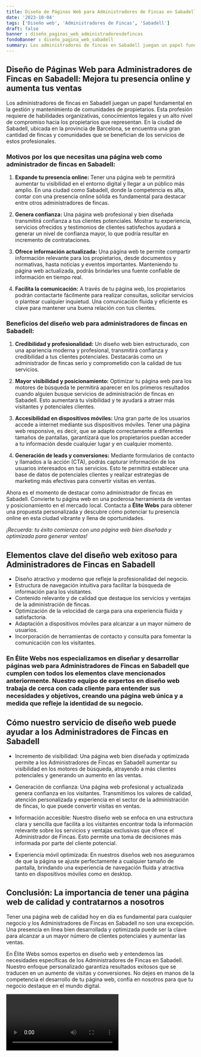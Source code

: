 ```yaml
---
title: Diseño de Páginas Web para Administradores de Fincas en Sabadell
date: '2023-10-04'
tags: ['Diseño web', 'Administradores de Fincas', 'Sabadell']
draft: false
banner : diseño_paginas_web_administradoresdefincas
fondoBanner : diseño_pagina_web_sabadell
summary: Los administradores de fincas en Sabadell juegan un papel fundamental en la gestión y mantenimiento de comunidades de propietarios. Esta profesión requiere de habilidades organizativas, conocimientos legales y un alto nivel de compromiso hacia los propietarios que representan. En la ciudad de Sabadell, ubicada en la provincia de Barcelona, se encuentra una gran cantidad de fincas y comunidades que se benefician de los servicios de estos profesionales.
---
```


## **Diseño de Páginas Web para Administradores de Fincas en Sabadell: Mejora tu presencia online y aumenta tus ventas**

Los administradores de fincas en Sabadell juegan un papel fundamental en la gestión y mantenimiento de comunidades de propietarios. Esta profesión requiere de habilidades organizativas, conocimientos legales y un alto nivel de compromiso hacia los propietarios que representan. En la ciudad de Sabadell, ubicada en la provincia de Barcelona, se encuentra una gran cantidad de fincas y comunidades que se benefician de los servicios de estos profesionales.

### **Motivos por los que necesitas una página web como administrador de fincas en Sabadell:**

1. **Expande tu presencia online:** Tener una página web te permitirá aumentar tu visibilidad en el entorno digital y llegar a un público más amplio. En una ciudad como Sabadell, donde la competencia es alta, contar con una presencia online sólida es fundamental para destacar entre otros administradores de fincas.

2. **Genera confianza:** Una página web profesional y bien diseñada transmitirá confianza a tus clientes potenciales. Mostrar tu experiencia, servicios ofrecidos y testimonios de clientes satisfechos ayudará a generar un nivel de confianza mayor, lo que podría resultar en incremento de contrataciones.

3. **Ofrece información actualizada:** Una página web te permite compartir información relevante para los propietarios, desde documentos y normativas, hasta noticias y eventos importantes. Manteniendo tu página web actualizada, podrás brindarles una fuente confiable de información en tiempo real.

4. **Facilita la comunicación:** A través de tu página web, los propietarios podrán contactarte fácilmente para realizar consultas, solicitar servicios o plantear cualquier inquietud. Una comunicación fluida y eficiente es clave para mantener una buena relación con tus clientes.

### **Beneficios del diseño web para administradores de fincas en Sabadell:**

1. **Credibilidad y profesionalidad:** Un diseño web bien estructurado, con una apariencia moderna y profesional, transmitirá confianza y credibilidad a tus clientes potenciales. Destacarás como un administrador de fincas serio y comprometido con la calidad de tus servicios.

2. **Mayor visibilidad y posicionamiento:** Optimizar tu página web para los motores de búsqueda te permitirá aparecer en los primeros resultados cuando alguien busque servicios de administración de fincas en Sabadell. Esto aumentará tu visibilidad y te ayudará a atraer más visitantes y potenciales clientes.

3. **Accesibilidad en dispositivos móviles:** Una gran parte de los usuarios accede a internet mediante sus dispositivos móviles. Tener una página web responsive, es decir, que se adapte correctamente a diferentes tamaños de pantallas, garantizará que los propietarios puedan acceder a tu información desde cualquier lugar y en cualquier momento.

4. **Generación de leads y conversiones:** Mediante formularios de contacto y llamados a la acción (CTA), podrás capturar información de los usuarios interesados en tus servicios. Esto te permitirá establecer una base de datos de potenciales clientes y realizar estrategias de marketing más efectivas para convertir visitas en ventas.

Ahora es el momento de destacar como administrador de fincas en Sabadell. Convierte tu página web en una poderosa herramienta de ventas y posicionamiento en el mercado local. Contacta a **Élite Webs** para obtener una propuesta personalizada y descubre cómo potenciar tu presencia online en esta ciudad vibrante y llena de oportunidades.

_¡Recuerda: tu éxito comienza con una página web bien diseñada y optimizada para generar ventas!_

<GifSeo />

<Cta />

## Elementos clave del diseño web exitoso para Administradores de Fincas en Sabadell

- Diseño atractivo y moderno que refleje la profesionalidad del negocio.
- Estructura de navegación intuitiva para facilitar la búsqueda de información para los visitantes.
- Contenido relevante y de calidad que destaque los servicios y ventajas de la administración de fincas.
- Optimización de la velocidad de carga para una experiencia fluida y satisfactoria.
- Adaptación a dispositivos móviles para alcanzar a un mayor número de usuarios.
- Incorporación de herramientas de contacto y consulta para fomentar la comunicación con los visitantes.

### En Élite Webs nos especializamos en diseñar y desarrollar páginas web para Administradores de Fincas en Sabadell que cumplen con todos los elementos clave mencionados anteriormente. Nuestro equipo de expertos en diseño web trabaja de cerca con cada cliente para entender sus necesidades y objetivos, creando una página web única y a medida que refleje la identidad de su negocio.

## Cómo nuestro servicio de diseño web puede ayudar a los Administradores de Fincas en Sabadell

- Incremento de visibilidad: Una página web bien diseñada y optimizada permite a los Administradores de Fincas en Sabadell aumentar su visibilidad en los motores de búsqueda, atrayendo a más clientes potenciales y generando un aumento en las ventas.

- Generación de confianza: Una página web profesional y actualizada genera confianza en los visitantes. Transmitimos los valores de calidad, atención personalizada y experiencia en el sector de la administración de fincas, lo que puede convertir visitas en ventas.

- Información accesible: Nuestro diseño web se enfoca en una estructura clara y sencilla que facilita a los visitantes encontrar toda la información relevante sobre los servicios y ventajas exclusivas que ofrece el Administrador de Fincas. Esto permite una toma de decisiones más informada por parte del cliente potencial.

- Experiencia móvil optimizada: En nuestros diseños web nos aseguramos de que la página se ajuste perfectamente a cualquier tamaño de pantalla, brindando una experiencia de navegación fluida y atractiva tanto en dispositivos móviles como en desktop.

## Conclusión: La importancia de tener una página web de calidad y contratarnos a nosotros

Tener una página web de calidad hoy en día es fundamental para cualquier negocio y los Administradores de Fincas en Sabadell no son una excepción. Una presencia en línea bien desarrollada y optimizada puede ser la clave para alcanzar a un mayor número de clientes potenciales y aumentar las ventas.

En Élite Webs somos expertos en diseño web y entendemos las necesidades específicas de los Administradores de Fincas en Sabadell. Nuestro enfoque personalizado garantiza resultados exitosos que se traducen en un aumento de visitas y conversiones. No dejes en manos de la competencia el desarrollo de tu página web, confía en nosotros para que tu negocio destaque en el mundo digital.

<Video />

<CtaBot job='Administradores de Fincas' city='Sabadell'/>

<Gmaps query='Sabadell+españa+maps' />